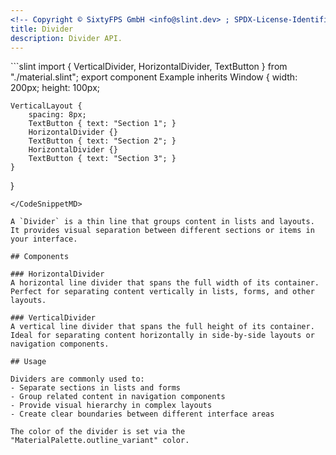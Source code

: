 ```yaml
---
<!-- Copyright © SixtyFPS GmbH <info@slint.dev> ; SPDX-License-Identifier: MIT -->
title: Divider
description: Divider API.
---
```



<CodeSnippetMD imagePath="" noScreenShot scale="3" imageWidth="300" imageHeight="200" imageAlt="">
```slint
import { VerticalDivider, HorizontalDivider, TextButton } from "./material.slint";
export component Example inherits Window {
    width: 200px;
    height: 100px;

    VerticalLayout {
        spacing: 8px;
        TextButton { text: "Section 1"; }
        HorizontalDivider {}
        TextButton { text: "Section 2"; }
        HorizontalDivider {}
        TextButton { text: "Section 3"; }
    }
}
```
</CodeSnippetMD>

A `Divider` is a thin line that groups content in lists and layouts. It provides visual separation between different sections or items in your interface.

## Components

### HorizontalDivider
A horizontal line divider that spans the full width of its container. Perfect for separating content vertically in lists, forms, and other layouts.

### VerticalDivider
A vertical line divider that spans the full height of its container. Ideal for separating content horizontally in side-by-side layouts or navigation components.

## Usage

Dividers are commonly used to:
- Separate sections in lists and forms
- Group related content in navigation components
- Provide visual hierarchy in complex layouts
- Create clear boundaries between different interface areas

The color of the divider is set via the "MaterialPalette.outline_variant" color.
